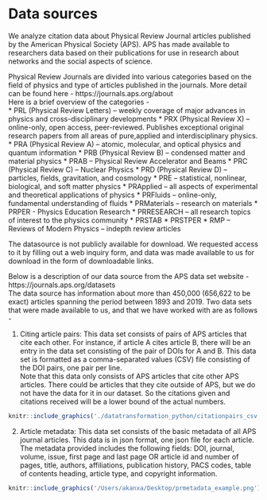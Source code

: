 # Data sources

We analyze citation data about Physical Review Journal articles published by the American Physical Society (APS). APS has made available to researchers data based on their publications for use in research about networks and the social aspects of science.  

Physical Review Journals are divided into various categories based on the field of physics and type of articles published in the journals. More detail can be found here - https://journals.aps.org/about  
Here is a brief overview of the categories -  
* PRL (Physical Review Letters) – weekly coverage of major advances in physics and cross-disciplinary developments
* PRX (Physical Review X) – online-only, open access, peer-reviewed. Publishes exceptional original research papers from all areas of pure,applied and interdisciplinary physics.
* PRA (Physical Review A) – atomic, molecular, and optical physics and quantum information
* PRB (Physical Review B) – condensed matter and material physics
* PRAB – Physical Review Accelerator and Beams
* PRC (Physical Review C) – Nuclear Physics
* PRD (Physical Review D) – particles, fields, gravitation, and cosmology
* PRE – statistical, nonlinear, biological, and soft matter physics
* PRApplied – all aspects of experimental and theoretical applications of physics
* PRFluids – online-only, fundamental understanding of fluids
* PRMaterials – research on materials
* PRPER - Physics Education Research
* PRRESEARCH – all research topics of interest to the physics community
* PRSTAB
* PRSTPER
* RMP – Reviews of Modern Physics – indepth review articles


The datasource is not publicly available for download. We requested access to it by filling out a web inquiry form, and data was made available to us for download in the form of downloadable links.  

Below is a description of our data source from the APS data set website - https://journals.aps.org/datasets  
The data source has information about more than 450,000 (656,622 to be exact) articles spanning the period between 1893 and 2019.  Two data sets that were made available to us, and that we have worked with are as follows -

1) Citing article pairs: This data set consists of pairs of APS articles that cite each other. For instance, if article A cites article B, there will be an entry in the data set consisting of the pair of DOIs for A and B. This data set is formatted as a comma-separated values (CSV) file consisting of the DOI pairs, one pair per line.  
Note that this data only consists of APS articles that cite other APS articles. There could be articles that they cite outside of APS, but we do not have the data for it in our dataset. So the citations given and citations received will be a lower bound of the actual numbers.  


```r
knitr::include_graphics('./datatransformation_python/citationpairs_csv.png')

```

2) Article metadata: This data set consists of the basic metadata of all APS journal articles. This data is in json format, one json file for each article. The metadata provided includes the following fields: DOI, journal, volume, issue, first page and last page OR article id and number of pages, title, authors, affiliations, publication history, PACS codes, table of contents heading, article type, and copyright information.  
```r
knitr::include_graphics('/Users/akanxa/Desktop/prmetadata_example.png')
```



